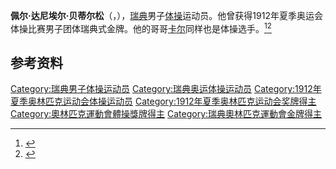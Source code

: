 {{NoteTA|G1=Sports}}
'''佩尔·达尼埃尔·贝蒂尔松'''（{{lang-sv|Per Daniel Bertilsson}}，{{bd|1892年|12月4日|1972年|9月18日}}），[[瑞典|瑞典]]男子[[体操|体操]]运动员。他曾获得1912年夏季奥运会体操比赛男子团体瑞典式金牌。他的哥哥[[卡尔·贝蒂尔松|卡尔]]同样也是体操选手。<ref>{{Cite web|title=Per Daniel BERTILSSON|url=https://www.olympic.org/per-daniel-bertilsson|accessdate=2021-03-21|work=International Olympic Committee|archive-date=2019-02-16|archive-url=https://web.archive.org/web/20190216035219/https://www.olympic.org/per-daniel-bertilsson}}</ref><ref>{{cite web|url=https://www.sports-reference.com/olympics/athletes/be/per-bertilsson-1.html|title=Per Daniel Bertilsson|work=Sport Reference|accessdate=2021-03-23|archiveurl=https://web.archive.org/web/20180119001355/https://www.sports-reference.com/olympics/athletes/be/per-bertilsson-1.html|archivedate=2018-01-19}}</ref>

== 参考资料 ==
{{reflist}}

{{Authority control}}
{{DEFAULTSORT:Bertilsson, Per}}
[[Category:瑞典男子体操运动员|Category:瑞典男子体操运动员]]
[[Category:瑞典奥运体操运动员|Category:瑞典奥运体操运动员]]
[[Category:1912年夏季奥林匹克运动会体操运动员|Category:1912年夏季奥林匹克运动会体操运动员]]
[[Category:1912年夏季奥林匹克运动会奖牌得主|Category:1912年夏季奥林匹克运动会奖牌得主]]
[[Category:奧林匹克運動會體操獎牌得主|Category:奧林匹克運動會體操獎牌得主]]
[[Category:瑞典奧林匹克運動會金牌得主|Category:瑞典奧林匹克運動會金牌得主]]